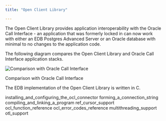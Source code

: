```yaml
---
title: "Open Client Library"

---
```


<div id="open_client_library" class="registered_link"></div>

The Open Client Library provides application interoperability with the Oracle Call Interface - an application that was formerly locked in can now work with either an EDB Postgres Advanced Server or an Oracle database with minimal to no changes to the application code.

The following diagram compares the Open Client Library and Oracle Call Interface application stacks.

![Comparison with Oracle Call Interface](../images/oracle_call_interface.png)

Comparison with Oracle Call Interface

The EDB implementation of the Open Client Library is written in C.

<div class="toctree" maxdepth="3">

installing_and_configuring_the_ocl_connector forming_a_connection_string compiling_and_linking_a_program ref_cursor_support ocl_function_reference ocl_error_codes_reference multithreading_support otl_support

</div>
